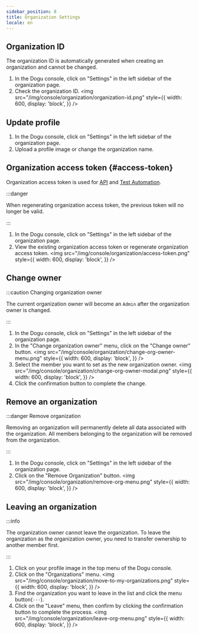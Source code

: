 ```yaml
---
sidebar_position: 8
title: Organization Settings
locale: en
---
```



## Organization ID

<OrganizationMemberPermission prefix="Retrieve organization ID" />

The organization ID is automatically generated when creating an organization and cannot be changed.

1. In the Dogu console, click on "Settings" in the left sidebar of the organization page.
2. Check the organization ID.
   <img
     src="/img/console/organization/organization-id.png"
     style={{
       width: 600,
       display: 'block',
     }}
   />

## Update profile

<OrgnizationOwnerPermission prefix="Updating organization profile" />

1. In the Dogu console, click on "Settings" in the left sidebar of the organization page.
2. Upload a profile image or change the organization name.

## Organization access token {#access-token}

Organization access token is used for [API](/api/access-token) and [Test Automation](/test-automation).

<OrganizationAdminPermission prefix="Retrieve and regenerate organization access token" />

:::danger

When regenerating organization access token, the previous token will no longer be valid.

:::

1. In the Dogu console, click on "Settings" in the left sidebar of the organization page.
2. View the existing organization access token or regenerate organization access token.
   <img
     src="/img/console/organization/access-token.png"
     style={{
       width: 600,
       display: 'block',
     }}
   />

## Change owner

<OrgnizationOwnerPermission prefix="Changing organization owner" />

:::caution Changing organization owner

The current organization owner will become an `Admin` after the organization owner is changed.

:::

1. In the Dogu console, click on "Settings" in the left sidebar of the organization page.
2. In the "Change organization owner" menu, click on the "Change owner" button.
   <img
     src="/img/console/organization/change-org-owner-menu.png"
     style={{
       width: 600,
       display: 'block',
     }}
   />
3. Select the member you want to set as the new organization owner.
   <img
     src="/img/console/organization/change-org-owner-modal.png"
     style={{
       width: 600,
       display: 'block',
     }}
   />
4. Click the confirmation button to complete the change.

## Remove an organization

<OrgnizationOwnerPermission prefix="Removing an organization" />

:::danger Remove organization

Removing an organization will permanently delete all data associated with the organization. All members belonging to the organization will be removed from the organization.

:::

1. In the Dogu console, click on "Settings" in the left sidebar of the organization page.
2. Click on the "Remove Organization" button.
   <img
     src="/img/console/organization/remove-org-menu.png"
     style={{
       width: 600,
       display: 'block',
     }}
   />

## Leaving an organization

:::info

The organization owner cannot leave the organization. To leave the organization as the organization owner, you need to transfer ownership to another member first.

:::

1. Click on your profile image in the top menu of the Dogu console.
2. Click on the "Organizations" menu.
   <img
     src="/img/console/organization/move-to-my-organizations.png"
     style={{
       width: 600,
       display: 'block',
     }}
   />
3. Find the organization you want to leave in the list and click the menu button(`···`).
4. Click on the "Leave" menu, then confirm by clicking the confirmation button to complete the process.
   <img
     src="/img/console/organization/leave-org-menu.png"
     style={{
       width: 600,
       display: 'block',
     }}
   />
